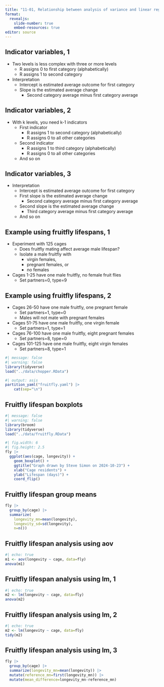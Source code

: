 ```yaml
---
title: "11-01, Relationship between analysis of variance and linear regression"
format: 
  revealjs:
    slide-number: true
    embed-resources: true
editor: source
---
```


## Indicator variables, 1

-  Two levels is less complex with three or more levels
   -   R assigns 0 to first category (alphabetically)
   -   R assigns 1 to second category
-  Interpretation
   -   Intercept is estimated average outcome for first category
   -   Slope is the estimated average change
       -   Second category average minus first category average

## Indicator variables, 2

-  With k levels, you need k-1 indicators
   -   First indicator
        -   R assigns 1 to second category (alphabetically)
        -   R assigns 0 to all other categories
   -   Second indicator
        -   R assigns 1 to third category (alphabetically)
        -   R assigns 0 to all other categories
   -   And so on

## Indicator variables, 3

-  Interpretation
   -   Intercept is estimated average outcome for first category
   -   First slope is the estimated average change
       -   Second category average minus first category average
   -   Second slope is the estimated average change
       -   Third category average minus first category average
   -   And so on
   
## Example using fruitfly lifespans, 1

-   Experiment with 125 cages
    -   Does fruitfly mating affect average male lifespan?
    -   Isolate a male fruitfly with 
        -   virgin females, 
        -   pregnant females, or
        -   no females
-   Cages 1-25 have one male fruitfly, no female fruit flies
    -   Set partners=0, type=9

## Example using fruitfly lifespans, 2

-   Cages 26-50 have one male fruitfly, one pregnant female
    -   Set partners=1, type=0
    -   Males will not mate with pregnant females
-   Cages 51-75 have one male fruitfly, one virgin female
    -   Set partners=1, type=1
-   Cages 76-100 have one male fruitfly, eight pregnant females
    -   Set partners=8, type=0
-   Cages 101-125 have one male fruitfly, eight virgin females
    -   Set partners=8, type=1

```r
#| message: false
#| warning: false
library(tidyverse)
load("../data/chopper.RData")
```

```r
#| output: asis
partition_yaml("fruitfly.yaml") |>
	cat(sep="\n")
```

## Fruitfly lifespan boxplots

```r
#| message: false
#| warning: false
library(broom)
library(tidyverse)
load("../data/fruitfly.RData")
```

```r
#| fig.width: 6
#| fig.height: 2.5
fly |>
  ggplot(aes(cage, longevity)) +
    geom_boxplot() +
    ggtitle("Graph drawn by Steve Simon on 2024-10-23") +
    xlab("Cage residents") +
    ylab("Lifespan (days)") +
    coord_flip()
```

## Fruitfly lifespan group means

```r
fly |>
  group_by(cage) |>
  summarize(
    longevity_mn=mean(longevity),
    longevity_sd=sd(longevity),
    n=n())
```

## Fruitfly lifespan analysis using aov

```r
#| echo: true
m1 <- aov(longevity ~ cage, data=fly)
anova(m1)
```

## Fruitfly lifespan analysis using lm, 1

```r
#| echo: true
m2 <- lm(longevity ~ cage, data=fly)
anova(m2)
```


## Fruitfly lifespan analysis using lm, 2

```r
#| echo: true
m2 <- lm(longevity ~ cage, data=fly)
tidy(m2)
```

## Fruitfly lifespan analysis using lm, 3

```r
fly |>
  group_by(cage) |>
  summarize(longevity_mn=mean(longevity)) |>
  mutate(reference_mn=first(longevity_mn)) |>
  mutate(mean_difference=longevity_mn-reference_mn)
```

